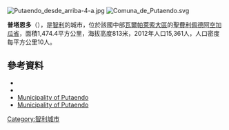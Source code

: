 [[File:Putaendo_desde_arriba-4-a.jpg|thumb]]
[[Image:Comuna_de_Putaendo.svg|right]]

'''普塔恩多'''（{{lang-es|Putaendo}}），是[[智利|智利]]的城市，位於該國中部[[瓦爾帕萊索大區|瓦爾帕萊索大區]]的[[聖費利佩德阿空加瓜省|聖費利佩德阿空加瓜省]]，面積1,474.4平方公里，海拔高度813米，2012年人口15,361人，人口密度每平方公里10人。

{{Coord|32|37|40|S|70|43|0|W|display=title}}

==參考資料==
*{{Cite web|url=http://www.putaendo.cl/|title=Municipality of Putaendo|accessdate=29 July 2010|language=es|archive-date=2015-05-20|archive-url=https://web.archive.org/web/20150520021305/http://www.putaendo.cl/|dead-url=no}}
*{{cite web |url= http://www.ine.cl/canales/chile_estadistico/censos_poblacion_vivienda/censo_pobl_vivi.php |title= National Statistics Institute |accessdate= 30 July 2010 |language= es |archive-date= 2010-07-15 |archive-url= https://web.archive.org/web/20100715195638/http://www.ine.cl/canales/chile_estadistico/censos_poblacion_vivienda/censo_pobl_vivi.php |dead-url= no }}
*[http://www.putaendo.cl/ Municipality of Putaendo] {{Wayback|url=http://www.putaendo.cl/ |date=20150520021305 }}
* [http://www.putaendo.cl/ Municipality of Putaendo] {{Wayback|url=http://www.putaendo.cl/ |date=20150520021305 }}

{{Chile-geo-stub}}
[[Category:智利城市|Category:智利城市]]